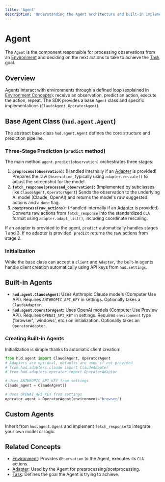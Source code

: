 ```yaml
---
title: 'Agent'
description: 'Understanding the Agent architecture and built-in implementations'
---
```


# Agent

The `Agent` is the component responsible for processing observations from an [Environment](/concepts/environment) and deciding on the next actions to take to achieve the [Task](/concepts/task) goal.

## Overview

Agents interact with environments through a defined loop (explained in [Environment Concepts](/concepts/environment)): receive an observation, predict an action, execute the action, repeat. The SDK provides a base `Agent` class and specific implementations (`ClaudeAgent`, `OperatorAgent`).

## Base Agent Class (`hud.agent.Agent`)

The abstract base class `hud.agent.Agent` defines the core structure and prediction pipeline.

### Three-Stage Prediction (`predict` method)

The main method `agent.predict(observation)` orchestrates three stages:

1.  **`preprocess(observation)`:** (Handled internally if an [Adapter](/concepts/adapter) is provided) Prepares the raw `Observation`, typically using `adapter.rescale()` to adjust the screenshot for the model.
2.  **`fetch_response(processed_observation)`:** (Implemented by subclasses like `ClaudeAgent`, `OperatorAgent`) Sends the observation to the underlying AI model (Claude, OpenAI) and returns the model's *raw* suggested actions and a `done` flag.
3.  **`postprocess(raw_actions)`:** (Handled internally if an [Adapter](/concepts/adapter) is provided) Converts raw actions from `fetch_response` into the standardized `CLA` format using `adapter.adapt_list()`, including coordinate rescaling.

If an adapter is provided to the agent, `predict` automatically handles stages 1 and 3. If no adapter is provided, `predict` returns the raw actions from stage 2.

### Initialization

While the base class can accept a `client` and `Adapter`, the built-in agents handle client creation automatically using API keys from `hud.settings`.

## Built-in Agents

*   **`hud.agent.ClaudeAgent`:** Uses Anthropic Claude models (Computer Use API). Requires `ANTHROPIC_API_KEY` in settings. Optionally takes a `ClaudeAdapter`.
*   **`hud.agent.OperatorAgent`:** Uses OpenAI models (Computer Use Preview API). Requires `OPENAI_API_KEY` in settings. Requires `environment` type ('browser', 'windows', etc.) on initialization. Optionally takes an `OperatorAdapter`.

### Creating Built-in Agents

Initialization is simple thanks to automatic client creation:

```python
from hud.agent import ClaudeAgent, OperatorAgent
# Adapters are optional, defaults are used if not provided
# from hud.adapters.claude import ClaudeAdapter
# from hud.adapters.operator import OperatorAdapter

# Uses ANTHROPIC_API_KEY from settings
claude_agent = ClaudeAgent()

# Uses OPENAI_API_KEY from settings
operator_agent = OperatorAgent(environment="browser")
```

## Custom Agents

Inherit from `hud.agent.Agent` and implement `fetch_response` to integrate your own model or logic.

## Related Concepts

*   [Environment](/concepts/environment): Provides `Observation` to the Agent, executes its `CLA` actions.
*   [Adapter](/concepts/adapter): Used by the Agent for preprocessing/postprocessing.
*   [Task](/concepts/task): Defines the goal the Agent is trying to achieve. 